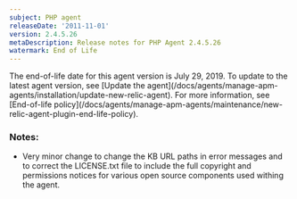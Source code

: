 ```yaml
---
subject: PHP agent
releaseDate: '2011-11-01'
version: 2.4.5.26
metaDescription: Release notes for PHP Agent 2.4.5.26
watermark: End of Life
---
```


<Callout variant="important">
  The end-of-life date for this agent version is July 29, 2019. To update to the latest agent version, see [Update the agent](/docs/agents/manage-apm-agents/installation/update-new-relic-agent). For more information, see [End-of-life policy](/docs/agents/manage-apm-agents/maintenance/new-relic-agent-plugin-end-life-policy).
</Callout>

### Notes:

* Very minor change to change the KB URL paths in error messages and to correct the LICENSE.txt file to include the full copyright and permissions notices for various open source components used withing the agent.
